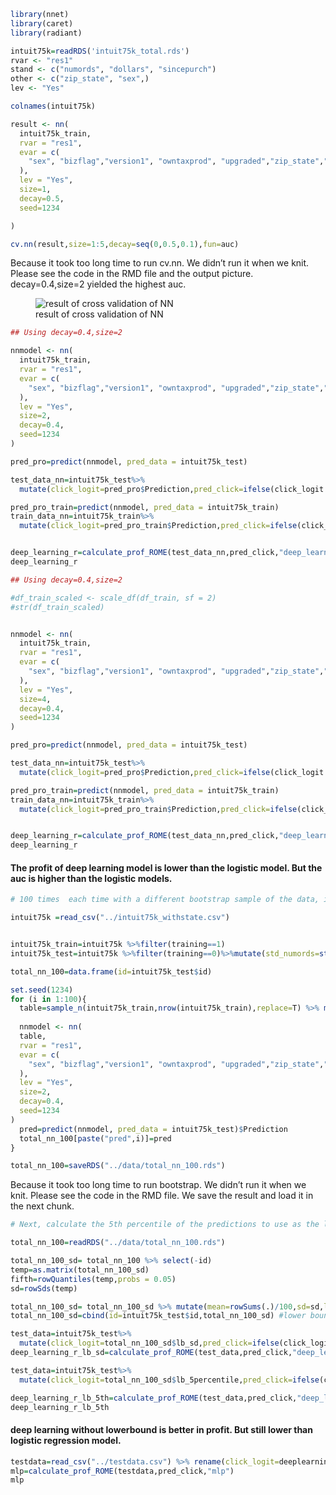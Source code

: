 
```r
library(nnet)
library(caret)
library(radiant)

```

```r
intuit75k=readRDS('intuit75k_total.rds')
rvar <- "res1"
stand <- c("numords", "dollars", "sincepurch")
other <- c("zip_state", "sex",)
lev <- "Yes"

colnames(intuit75k)
```



```r
result <- nn(
  intuit75k_train, 
  rvar = "res1", 
  evar = c(
    "sex", "bizflag","version1", "owntaxprod", "upgraded","zip_state","std_numords","std_last","std_dollars","std_sincepurch"
  ), 
  lev = "Yes", 
  size=1,
  decay=0.5,
  seed=1234

)

cv.nn(result,size=1:5,decay=seq(0,0.5,0.1),fun=auc)
```

Because it took too long time to run cv.nn. We didn't run it when we knit. Please see the code in the RMD file and the output picture. decay=0.4,size=2 yielded the highest auc.

![result of cross validation of NN](../data/deep learning.png)



```r
## Using decay=0.4,size=2

nnmodel <- nn(
  intuit75k_train, 
  rvar = "res1", 
  evar = c(
    "sex", "bizflag","version1", "owntaxprod", "upgraded","zip_state","std_numords","std_last","std_dollars","std_sincepurch"
  ), 
  lev = "Yes", 
  size=2,
  decay=0.4,
  seed=1234
)

pred_pro=predict(nnmodel, pred_data = intuit75k_test)

test_data_nn=intuit75k_test%>%
  mutate(click_logit=pred_pro$Prediction,pred_click=ifelse(click_logit > cut_off,TRUE,FALSE))

pred_pro_train=predict(nnmodel, pred_data = intuit75k_train)
train_data_nn=intuit75k_train%>%
  mutate(click_logit=pred_pro_train$Prediction,pred_click=ifelse(click_logit > cut_off,TRUE,FALSE))


deep_learning_r=calculate_prof_ROME(test_data_nn,pred_click,"deep_learning") 
deep_learning_r

```

```r
## Using decay=0.4,size=2

#df_train_scaled <- scale_df(df_train, sf = 2)
#str(df_train_scaled)


nnmodel <- nn(
  intuit75k_train, 
  rvar = "res1", 
  evar = c(
    "sex", "bizflag","version1", "owntaxprod", "upgraded","zip_state","std_numords","std_last","std_dollars","std_sincepurch"
  ), 
  lev = "Yes", 
  size=4,
  decay=0.4,
  seed=1234
)

pred_pro=predict(nnmodel, pred_data = intuit75k_test)

test_data_nn=intuit75k_test%>%
  mutate(click_logit=pred_pro$Prediction,pred_click=ifelse(click_logit > cut_off,TRUE,FALSE))

pred_pro_train=predict(nnmodel, pred_data = intuit75k_train)
train_data_nn=intuit75k_train%>%
  mutate(click_logit=pred_pro_train$Prediction,pred_click=ifelse(click_logit > cut_off,TRUE,FALSE))


deep_learning_r=calculate_prof_ROME(test_data_nn,pred_click,"deep_learning") 
deep_learning_r

```


#### The profit of deep learning model is lower than the logistic model. But the auc is higher than the logistic models.

```r
# 100 times  each time with a different bootstrap sample of the data, i.e., sample 52,500 rows from the training data (with replacement) for each new sample. Store the predicted response probabilities for each bootstrap sample in a new dataframe. This dataframe should have `id` as the first column and then 100 columns with probability predictions.

intuit75k =read_csv("../intuit75k_withstate.csv")


intuit75k_train=intuit75k %>%filter(training==1)
intuit75k_test=intuit75k %>%filter(training==0)%>%mutate(std_numords=standardize(numords),std_last=standardize(last),std_dollars=standardize(dollars),std_sincepurch=standardize(sincepurch)) %>% mutate(label=ifelse(res1=='Yes',1,0)) 

total_nn_100=data.frame(id=intuit75k_test$id)

set.seed(1234)
for (i in 1:100){
  table=sample_n(intuit75k_train,nrow(intuit75k_train),replace=T) %>% mutate(std_numords=standardize(numords),std_last=standardize(last),std_dollars=standardize(dollars),std_sincepurch=standardize(sincepurch))
  
  nnmodel <- nn(
  table, 
  rvar = "res1", 
  evar = c(
    "sex", "bizflag","version1", "owntaxprod", "upgraded","zip_state","std_numords","std_last","std_dollars","std_sincepurch"
  ), 
  lev = "Yes", 
  size=2,
  decay=0.4,
  seed=1234
)
  pred=predict(nnmodel, pred_data = intuit75k_test)$Prediction
  total_nn_100[paste("pred",i)]=pred
}

total_nn_100=saveRDS("../data/total_nn_100.rds")
```

Because it took too long time to run bootstrap. We didn't run it when we knit. Please see the code in the RMD file. We save the result and load it in the next chunk.

```r
# Next, calculate the 5th percentile of the predictions to use as the lower bound on the estimated probability. 

total_nn_100=readRDS("../data/total_nn_100.rds")

total_nn_100_sd= total_nn_100 %>% select(-id) 
temp=as.matrix(total_nn_100_sd) 
fifth=rowQuantiles(temp,probs = 0.05)
sd=rowSds(temp)

total_nn_100_sd= total_nn_100_sd %>% mutate(mean=rowSums(.)/100,sd=sd,lb_sd=mean-1.64*sd,lb_5percentile=fifth)
total_nn_100_sd=cbind(id=intuit75k_test$id,total_nn_100_sd) #lower bound probability of deep learning

test_data=intuit75k_test%>%
  mutate(click_logit=total_nn_100_sd$lb_sd,pred_click=ifelse(click_logit > cut_off,TRUE,FALSE))
deep_learning_r_lb_sd=calculate_prof_ROME(test_data,pred_click,"deep_learning_r_lb") 

test_data=intuit75k_test%>%
  mutate(click_logit=total_nn_100_sd$lb_5percentile,pred_click=ifelse(click_logit > cut_off,TRUE,FALSE))

deep_learning_r_lb_5th=calculate_prof_ROME(test_data,pred_click,"deep_learning_r_lb_5th") 
deep_learning_r_lb_5th

```


#### deep learning without lowerbound is better in profit. But still lower than logistic regression model.

```r
testdata=read_csv("../testdata.csv") %>% rename(click_logit=deeplearning_result)
mlp=calculate_prof_ROME(testdata,pred_click,"mlp") 
mlp
```
